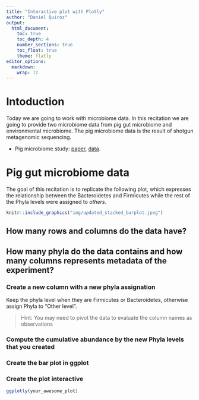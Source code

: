 ```yaml
---
title: "Interactive plot with Plotly"
author: "Daniel Quiroz"
output:
  html_document:
    toc: true
    toc_depth: 4
    number_sections: true
    toc_float: true
    theme: flatly
editor_options: 
  markdown: 
    wrap: 72
---
```


# Intoduction

Today we are going to work with microbiome data. In this recitation we
are going to provide two microbiome data from pig gut microbiome and
environmental microbiome. The pig microbiome data is the result of
shotgun metagenomic sequencing.

-   Pig microbiome study: [paper](https://journals.asm.org/doi/10.1128/spectrum.02506-22),
    [data](https://buckeyemailosu-my.sharepoint.com/:x:/g/personal/cooperstone_1_osu_edu/EY4vRHdMuKpOiuy-itag7ocB63AB3ukhjc0Y5jGRovfkvg?e=RnMz8e).

# Pig gut microbiome data

The goal of this recitation is to replicate the following plot, which
expresses the relationship between the Bacteroidetes and Firmicutes
while the rest of the Phyla levels were assigned to *others*.

```r
knitr::include_graphics("img/updated_stacked_barplot.jpeg")
```

## How many rows and columns do the data have?

## How many phyla do the data contains and how many columns represents metadata of the experiment?

### Create a new column with a new phyla assignation

Keep the phyla level when they are Firmicutes or Bacteroidetes,
otherwise assign Phyla to "Other level".

> Hint: You may need to pivot the data to evaluate the column names as
> observations

### Compute the cumulative abundance by the new Phyla levels that you created

### Create the bar plot in ggplot

### Create the plot interactive

```r
ggplotly(your_awesome_plot)
```
